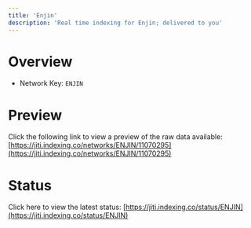 ```yaml
---
title: 'Enjin'
description: 'Real time indexing for Enjin; delivered to you'
---
```


# Overview
- Network Key: `ENJIN`

# Preview
Click the following link to view a preview of the raw data available: [https://jiti.indexing.co/networks/ENJIN/11070295](https://jiti.indexing.co/networks/ENJIN/11070295)

# Status
Click here to view the latest status: [https://jiti.indexing.co/status/ENJIN](https://jiti.indexing.co/status/ENJIN)
